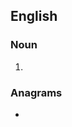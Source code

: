 ==English==

===Noun===
{{head|en|noun plural form}}

# {{plural of|raptor|lang=en}}

===Anagrams===
* {{anagrams|en|a=aoprrst|parrots}}